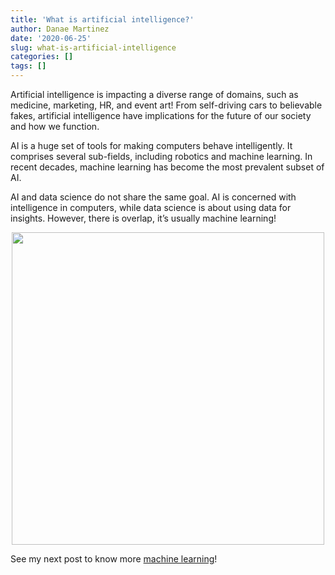 ```yaml
---
title: 'What is artificial intelligence?'
author: Danae Martinez
date: '2020-06-25'
slug: what-is-artificial-intelligence
categories: []
tags: []
---
```


Artificial intelligence is impacting a diverse range of domains, such as medicine, marketing, HR, and event art! From self-driving cars to believable fakes, artificial intelligence have implications for the future of our society and how we function. 

AI is a huge set of tools for making computers behave intelligently. It comprises several sub-fields, including robotics and machine learning. In recent decades, machine learning has become the most prevalent subset of AI. 

AI and data science do not share the same goal. AI is concerned with intelligence in computers, while data science is about using data for insights. However, there is overlap, it's usually machine learning!

<center>
<!--- (ai-diagram.png){width=500px} --->
![](/ai-diagram.png){width=500px}
</center>

See my next post to know more [machine learning](https://blogdanae.netlify.app/2020/07/25/what-is-machine-learning/)!

